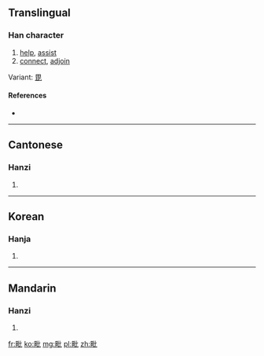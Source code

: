 {{also|毘}}
==Translingual==

===Han character===
{{Han char|rn=81|rad=比|as=05|sn=9|four=6101<sub>0</sub>|canj=田心心 (WPP)}}

# [[help]], [[assist]]
# [[connect]], [[adjoin]]

Variant: [[毘]]

====References====
* {{Han ref|kx=0591.060|dkj=16752|dj=0983.070|hdz=21417.080|uh=6BD7|ud=27607|bh=AC73|bd=44147}}

----

==Cantonese==

===Hanzi===
{{yue-hanzi|jyut=|y=pei4}}

# {{defn|lang=yue|sort=比05}}

----

==Korean==

===Hanja===
{{ko-hanja|hangeul=비|eumhun=|rv=bi|mr=pi|y=pi}}

# {{defn|lang=ko|sort=比05}}

----

==Mandarin==

===Hanzi===
{{cmn-hanzi|pin=[[pí]] ([[pi2]])|wg=p'i<sup>2</sup>}}

# {{defn|lang=cmn|sort=比05}}

[[fr:毗]]
[[ko:毗]]
[[mg:毗]]
[[pl:毗]]
[[zh:毗]]